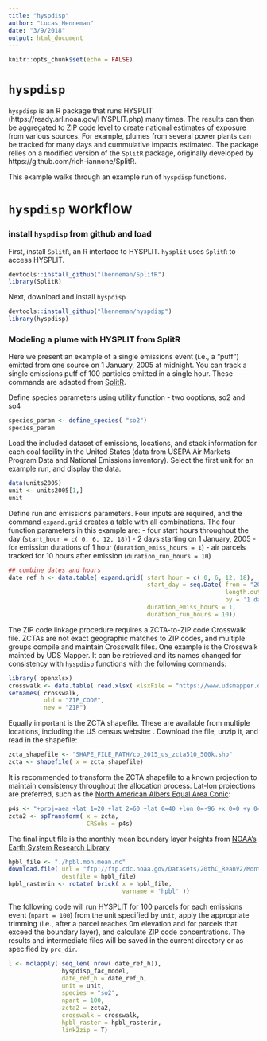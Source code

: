 ```yaml
---
title: "hyspdisp"
author: "Lucas Henneman"
date: "3/9/2018"
output: html_document
---
```


```r
knitr::opts_chunk$set(echo = FALSE)
```

# ```hyspdisp```

```hyspdisp``` is an R package that runs HYSPLIT (https://ready.arl.noaa.gov/HYSPLIT.php) many times. The results can then be aggregated to ZIP code level to create national estimates of exposure from various sources.  For example, plumes from several power plants can be tracked for many days and cummulative impacts estimated. The package relies on a modified version of the ```SplitR``` package, originally developed by https://github.com/rich-iannone/SplitR.

This example walks through an example run of ```hyspdisp``` functions.

# ```hyspdisp``` workflow
### install ```hyspdisp``` from github and load 
First, install ```SplitR```, an R interface to HYSPLIT. ```hysplit``` uses ```SplitR``` to access HYSPLIT.
```r
devtools::install_github("lhenneman/SplitR")
library(SplitR)
```
Next, download and install ```hyspdisp```
```r
devtools::install_github("lhenneman/hyspdisp")
library(hyspdisp)
```

### Modeling a plume with HYSPLIT from SplitR
Here we present an example of a single emissions event (i.e., a "puff") emitted from one source on 1 January, 2005 at midnight. You can track a single emissions puff of 100 particles emitted in a single hour. These commands are adapted from [SplitR](https://github.com/rich-iannone/SplitR). 

Define species parameters using utility function - two ooptions, so2 and so4
```r
species_param <- define_species( "so2")
species_param
```

Load the included dataset of emissions, locations, and stack information for each coal facility in the United States (data from USEPA Air Markets Program Data and National Emissions inventory). Select the first unit for an example run, and display the data.
```r
data(units2005)
unit <- units2005[1,]
unit
```

Define run and emissions parameters. Four inputs are required, and the command ```expand.grid``` creates a table with all combinations. The four function parameters in this example are:
- four start hours throughout the day (```start_hour = c( 0, 6, 12, 18)```)
- 2 days starting on 1 January, 2005
- for emission durations of 1 hour (```duration_emiss_hours = 1```)
- air parcels tracked for 10 hours after emission (```duration_run_hours = 10```)
```r
## combine dates and hours
date_ref_h <- data.table( expand.grid( start_hour = c( 0, 6, 12, 18),
                                       start_day = seq.Date( from = "2005-01-01",
                                                             length.out = 2,
                                                             by = '1 day'),
                                       duration_emiss_hours = 1,
                                       duration_run_hours = 10))
```


The ZIP code linkage procedure requires a ZCTA-to-ZIP code Crosswalk file. ZCTAs are not exact geographic matches to ZIP codes, and multiple groups compile and maintain Crosswalk files. One example is the Crosswalk mainted by UDS Mapper. It can be retrieved and its names changed for consistency with ```hyspdisp``` functions with the following commands:
```r
library( openxlsx)
crosswalk <- data.table( read.xlsx( xlsxFile = "https://www.udsmapper.org/docs/zip_to_zcta_2017.xlsx"))
setnames( crosswalk, 
          old = "ZIP_CODE", 
          new = "ZIP")
```

Equally important is the ZCTA shapefile. These are available from multiple locations, including the US census website: \url{http://www2.census.gov/geo/tiger/GENZ2017/shp/cb_2017_us_zcta510_500k.zip}. Download the file, unzip it, and read in the shapefile:
```r
zcta_shapefile <- "SHAPE_FILE_PATH/cb_2015_us_zcta510_500k.shp"
zcta <- shapefile( x = zcta_shapefile)
```

It is recommended to transform the ZCTA shapefile to a known projection to maintain consistency throughout the allocation process. Lat-lon projections are preferred, such as the [North American Albers Equal Area Conic](https://epsg.io/102008):
```r
p4s <- "+proj=aea +lat_1=20 +lat_2=60 +lat_0=40 +lon_0=-96 +x_0=0 +y_0=0 +ellps=GRS80 +datum=NAD83 +units=m"
zcta2 <- spTransform( x = zcta, 
                      CRSobs = p4s)
```

The final input file is the monthly mean boundary layer heights from [NOAA's Earth System Research Library](https://www.esrl.noaa.gov/psd/data/gridded/data.20thC_ReanV2.monolevel.mm.html)

```r
hpbl_file <- "./hpbl.mon.mean.nc"
download.file( url = "ftp://ftp.cdc.noaa.gov/Datasets/20thC_ReanV2/Monthlies/gaussian/monolevel/hpbl.mon.mean.nc",
               destfile = hpbl_file)
hpbl_rasterin <- rotate( brick( x = hpbl_file, 
                                varname = 'hpbl' ))
```

The following code will run HYSPLIT for 100 parcels for each emissions event (```npart = 100```) from the unit specified by ```unit```, apply the appropriate trimming (i.e., after a parcel reaches 0m elevation and for parcels that exceed the boundary layer), and calculate ZIP code concentrations. The results and intermediate files will be saved in the current directory or as specified by ```prc_dir```.

```r
l <- mclapply( seq_len( nrow( date_ref_h)),
               hyspdisp_fac_model,
               date_ref_h = date_ref_h,
               unit = unit,
               species = "so2",
               npart = 100,
               zcta2 = zcta2,
               crosswalk = crosswalk,
               hpbl_raster = hpbl_rasterin,
               link2zip = T)
```




























